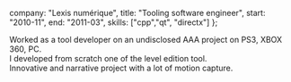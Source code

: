 
  company: "Lexis numérique",
  title: "Tooling software engineer",
  start: "2010-11",
  end: "2011-03",
  skills: ["cpp","qt", "directx"]
};

Worked as a tool developer on an undisclosed AAA project on PS3, XBOX 360, PC.  
I developed from scratch one of the level edition tool.  
Innovative and narrative project with a lot of motion capture.  

